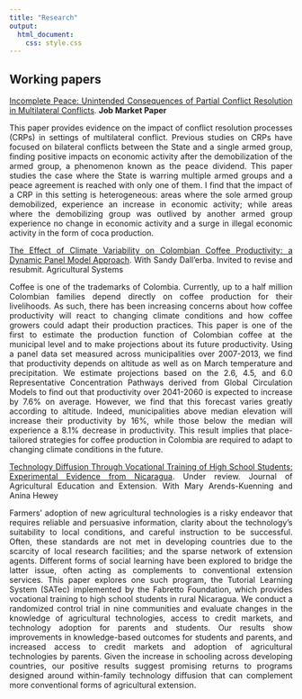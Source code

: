 ```yaml
---
title: "Research"
output:
  html_document:
    css: style.css
---
```


<style>
body {
text-align: justify}
</style>

## Working papers

[Incomplete Peace: Unintended Consequences of Partial Conflict Resolution in Multilateral Conflicts](http://publish.illinois.edu/fceballoss/files/2020/11/JMC_FCeballosS.pdf). **Job Market Paper**

This paper provides evidence on the impact of conflict resolution processes (CRPs) in settings of multilateral conflict. Previous studies on CRPs have focused on bilateral conflicts between the State and a single armed group, finding positive impacts on economic activity after the demobilization of the armed group, a phenomenon known as the peace dividend. This paper studies the case where the State is warring multiple armed groups and a peace agreement is reached with only one of them. I find that the impact of a CRP in this setting is heterogeneous: areas where the sole armed group demobilized, experience an increase in economic activity; while areas where the demobilizing group was outlived by another armed group experience no change in economic activity and a surge in illegal economic activity in the form of coca production.

[The Effect of Climate Variability on Colombian Coffee Productivity: a Dynamic Panel Model Approach](http://publish.illinois.edu/fceballoss/files/2020/11/CChange2_AgrSys.pdf). With Sandy Dall'erba. Invited to revise and resubmit. Agricultural Systems

Coffee is one of the trademarks of Colombia. Currently, up to a half million Colombian families depend directly on coffee production for their livelihoods. As such, there has been increasing concerns about how coffee productivity will react to changing climate conditions and how coffee growers could adapt their production practices. This paper is one of the first to estimate the production function of Colombian coffee at the municipal level and to make projections about its future productivity. Using a panel data set measured across municipalities over 2007-2013, we find that productivity depends on altitude as well as on March temperature and precipitation. We estimate projections based on the 2.6, 4.5, and 6.0 Representative Concentration Pathways derived from Global Circulation Models to find out that productivity over 2041-2060 is expected to increase by 7.6% on average. However, we find that this forecast varies greatly according to altitude. Indeed, municipalities above median elevation will increase their productivity by 16%, while those below the median will experience a 8.1% decrease in productivity. This result implies that place-tailored strategies for coffee production in Colombia are required to adapt to changing climate conditions in the future.

[Technology Diffusion Through Vocational Training of High School Students: Experimental Evidence from Nicaragua](http://publish.illinois.edu/fceballoss/files/2020/11/Fabretto_Ag_Sys.pdf). Under review. Journal of Agricultural Education and Extension. With Mary Arends-Kuenning and Anina Hewey

Farmers’ adoption of new agricultural technologies is a risky endeavor that requires reliable and persuasive information, clarity about the technology’s suitability to local conditions, and careful instruction to be successful. Often, these standards are not met in developing countries due to the scarcity of local research facilities; and the sparse network of extension agents. Different forms of social learning have been explored to bridge the latter issue, often acting as complements to conventional extension services. This paper explores one such program, the Tutorial Learning System (SATec) implemented by the Fabretto Foundation, which provides vocational training to high school students in rural Nicaragua. We conduct a randomized control trial in nine communities and evaluate changes in the knowledge of agricultural technologies, access to credit markets, and technology adoption for parents and students. Our results show improvements in knowledge-based outcomes for students and parents, and increased access to credit markets and adoption of agricultural technologies by parents. Given the increase in schooling across developing countries, our positive results suggest promising returns to programs designed around within-family technology diffusion that can complement more conventional forms of agricultural extension.



